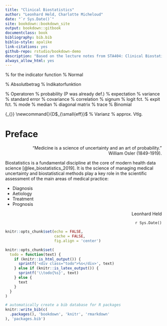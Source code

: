 ```yaml
--- 
title: "Clinical Biostatistics"
author: "Leonhard Held, Charlotte Micheloud"
date: "`r Sys.Date()`"
site: bookdown::bookdown_site
output: bookdown::gitbook
documentclass: book
bibliography: bib.bib  
biblio-style: apalike
link-citations: yes
github-repo: rstudio/bookdown-demo
description: "Based on the lecture notes from STA404: Clinical Biostatistics."
always_allow_html: yes
---
```


\newcommand{\eg}{\abk{\latin{e.\,g}}} 
\usepackage[textsize=scriptsize]{todonotes}
\usepackage{geometry}
\usepackage{amsmath}
\usepackage{amssymb}
\usepackage{xifthen}
\usepackage{ifthen}
\usepackage{dsfont} % for the indicator function
\newcommand{\given}{\,\vert\,} 
\def\SE{\mbox{se}}
\def\EF{\mbox{EF}}
\newcommand{\LOA}{\mbox{LoA}}
\newcommand{\LOAlow}{\mbox{LoA}_{\tiny \mbox{low}}}
\newcommand{\LOAup}{\mbox{LoA}_{\tiny \mbox{up}}}
\def\pobs{p_\mathrm{obs}}
\def\pexp{p_\mathrm{exp}}
\DeclareMathOperator{\Nor}{N} % Normal
\newcommand{\abs}[1]{\left\lvert#1\right\rvert} % Absolutbetrag
\newcommand{\Ind}{\mathsf{I}} % Indikatorfunktion

% Operatoren
\renewcommand{\P}{\operatorname{\mathsf{Pr}}} % probability (P was already def.)
\DeclareMathOperator{\E}{\mathsf{E}} % expectation
\DeclareMathOperator{\Var}{Var} % variance
\DeclareMathOperator{\se}{se} % standard error
\DeclareMathOperator{\Cov}{Cov} % covariance
\DeclareMathOperator{\Cor}{Cor} % correlation
\DeclareMathOperator{\sign}{sign} % signum
\DeclareMathOperator{\logit}{logit} % logit fct.
\DeclareMathOperator{\expit}{expit} % expit fct.
\DeclareMathOperator{\Mod}{Mod} % mode
\DeclareMathOperator{\Med}{Med} % median
\DeclareMathOperator{\diag}{diag} % diagonal matrix
\DeclareMathOperator{\trace}{tr} % trace
\DeclareMathOperator{\Bin}{Bin} % Binomial

\newcommand{\partials}[3][]{
  \ifthenelse{\isempty{#1}}
  {\frac{d\,#2}{d\,#3}}
  {\frac{d^{#1} #2}{d\,#3^{#1}}}
} 

\def\PE{\mbox{PE}}
\def\OR{\mbox{OR}}
\def\HR{\mbox{HR}}
\def\RR{\mbox{RR}}
\def\EF{\mbox{EF}}
\def\RV{\mbox{RV}}
\def\RD{\mbox{RD}}
\def\ARR{\mbox{ARR}}
\def\RRR{\mbox{RRR}}
\def\NNT{\mbox{NNT}}
{\widehat{#2}_{\scriptscriptstyle{ML}}}
\newcommand{\Deff}{D$_{\small{eff}}$ % Varianz
\newcommand{\sima}{\mathrel{\overset{a}{\thicksim}}} % approx. Vtlg.

# Preface {-}

<div style="text-align: right;">
"Medicine is a science of uncertainty and an art of probability." <br>
William Osler (1849-1919).
</div>

Biostatistics is a fundamental discipline at the core of modern health
data science [@lee_biostatistics_2019]. It is the science of
managing medical uncertainty and biostatistical methods play a key
role in the scientific assessment of the main areas of medical
practice:

- Diagnosis
- Aetiology
- Treatment
- Prognosis


<div style="text-align: right;">
  Leonhard Held
  
  `r Sys.Date()`
</div>











```r
knitr::opts_chunk$set(echo = FALSE,
                      cache = FALSE, 
                      fig.align = 'center')

knitr::opts_chunk$set(
  todo = function(text) {
    if (knitr::is_html_output()) {
      sprintf('<div class="todo">%s</div>', text)
    } else if (knitr::is_latex_output()) {
      sprintf('\\todo{%s}', text)
    } else {
      text
    }
  }
)
```


```r
# automatically create a bib database for R packages
knitr::write_bib(c(
  .packages(), 'bookdown', 'knitr', 'rmarkdown'
), 'packages.bib')
```
